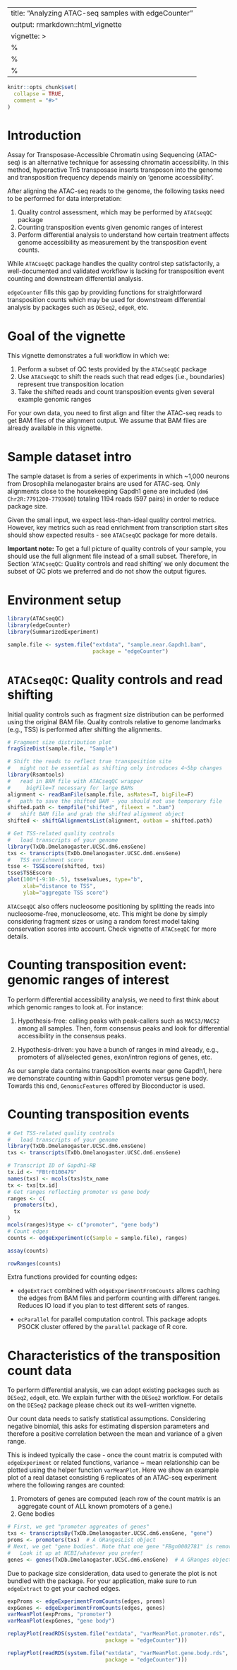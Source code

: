 
---
title: "Analyzing ATAC-seq samples with edgeCounter"
output: rmarkdown::html_vignette
vignette: >
  %\VignetteIndexEntry{Analyzing ATAC-seq samples with edgeCounter}
  %\VignetteEngine{knitr::rmarkdown}
  %\VignetteEncoding{UTF-8}
---

```r
knitr::opts_chunk$set(
  collapse = TRUE,
  comment = "#>"
)
```

# Introduction

Assay for Transposase-Accessible Chromatin using Sequencing (ATAC-seq) is an 
alternative technique for assessing chromatin accessibility. In this method, 
hyperactive Tn5 transposase inserts transposon into the genome and transposition 
frequency depends mainly on 'genome accessibility'.

After aligning the ATAC-seq reads to the genome, the following tasks need to be 
performed for data interpretation:

1. Quality control assessment, which may be performed by `ATACseqQC` package
2. Counting transposition events given genomic ranges of interest
3. Perform differential analysis to understand how certain treatment affects 
genome accessibility as measurement by the transposition event counts.

While `ATACseqQC` package handles the quality control step satisfactorily, 
a well-documented and validated workflow is lacking for transposition event 
counting and downstream differential analysis.

`edgeCounter` fills this gap by providing functions for straightforward transposition 
counts which may be used for downstream differential analysis by packages such as 
`DESeq2`, `edgeR`, etc.

# Goal of the vignette

This vignette demonstrates a full workflow in which we:

1. Perform a subset of QC tests provided by the `ATACseqQC` package
2. Use `ATACseqQC` to shift the reads such that read edges (i.e., boundaries) 
represent true transposition location
3. Take the shifted reads and count transposition events given several example 
genomic ranges

For your own data, you need to first align and filter the ATAC-seq reads to get 
BAM files of the alignment output. We assume that BAM files are already available 
in this vignette.

# Sample dataset intro

The sample dataset is from a series of experiments in which ~1,000 neurons from 
Drosophila melanogaster brains are used for ATAC-seq. Only alignments close to 
the housekeeping Gapdh1 gene are included (`dm6 Chr2R:7791200-7793600`) totaling 
1194 reads (597 pairs) in order to reduce package size.

Given the small input, we expect less-than-ideal quality control metrics. 
However, key metrics such as read enrichment from transcription start sites should 
show expected results - see `ATACseqQC` package for more details.

**Important note:** To get a full picture of quality controls of your sample, you 
should use the full alignment file instead of a small subset. Therefore, in
Section '`ATACseqQC`: Quality controls and read shifting' we only document 
the subset of QC plots we preferred and do not show the output figures.


# Environment setup

```r
library(ATACseqQC)
library(edgeCounter)
library(SummarizedExperiment)

sample.file <- system.file("extdata", "sample.near.Gapdh1.bam", 
                           package = "edgeCounter")
```

# `ATACseqQC`: Quality controls and read shifting

Initial quality controls such as fragment size distribution can be performed 
using the original BAM file. Quality controls relative to genome landmarks (e.g., 
TSS) is performed after shifting the alignments.

```r
# Fragment size distribution plot
fragSizeDist(sample.file, "Sample")

# Shift the reads to reflect true transposition site
#   might not be essential as shifting only introduces 4~5bp changes
library(Rsamtools)
#   read in BAM file with ATACseqQC wrapper
#     bigFile=T necessary for large BAMs
alignment <- readBamFile(sample.file, asMates=T, bigFile=F)
#   path to save the shifted BAM - you should not use temporary file
shifted.path <- tempfile("shifted", fileext = ".bam")
#   shift BAM file and grab the shifted alignment object
shifted <- shiftGAlignmentsList(alignment, outbam = shifted.path)

# Get TSS-related quality controls
#   load transcripts of your genome
library(TxDb.Dmelanogaster.UCSC.dm6.ensGene)
txs <- transcripts(TxDb.Dmelanogaster.UCSC.dm6.ensGene)
#   TSS enrichment score
tsse <- TSSEscore(shifted, txs)
tsse$TSSEscore
plot(100*(-9:10-.5), tsse$values, type="b", 
     xlab="distance to TSS",
     ylab="aggregate TSS score")
```

`ATACseqQC` also offers nucleosome positioning by splitting the reads into
nucleosome-free, monucleosome, etc.  This might be done by simply considering 
fragment sizes or using a random forest model taking conservation scores 
into account. Check vignette of `ATACseqQC` for more details.

# Counting transposition event: genomic ranges of interest

To perform differential accessibility analysis, we need to first think about 
which genomic ranges to look at. For instance:

1. Hypothesis-free: calling peaks with peak-callers such as `MACS3/MACS2` among 
all samples. Then, form consensus peaks and look for differential accessibility 
in the consensus peaks.

2. Hypothesis-driven: you have a bunch of ranges in mind already, e.g., promoters 
of all/selected genes, exon/intron regions of genes, etc.

As our sample data contains transposition events near gene Gapdh1, here we 
demonstrate counting within Gapdh1 promoter versus gene body. Towards this end, 
`GenomicFeatures` offered by Bioconductor is used.

# Counting transposition events

```r
# Get TSS-related quality controls
#   load transcripts of your genome
library(TxDb.Dmelanogaster.UCSC.dm6.ensGene)
txs <- transcripts(TxDb.Dmelanogaster.UCSC.dm6.ensGene)
```


```r
# Transcript ID of Gapdh1-RB
tx.id <- "FBtr0100479"
names(txs) <- mcols(txs)$tx_name
tx <- txs[tx.id]
# Get ranges reflecting promoter vs gene body
ranges <- c(
  promoters(tx),
  tx
)
mcols(ranges)$type <- c("promoter", "gene body")
# Count edges
counts <- edgeExperiment(c(Sample = sample.file), ranges)
```

```r
assay(counts)
```

```r
rowRanges(counts)
```

Extra functions provided for counting edges:

- `edgeExtract` combined with `edgeExperimentFromCounts` allows caching the edges 
from BAM files and perform counting with different ranges. Reduces IO load if you 
plan to test different sets of ranges.

- `ecParallel` for parallel computation control. This package adopts PSOCK cluster 
offered by the `parallel` package of R core.

# Characteristics of the transposition count data

To perform differential analysis, we can adopt existing packages such as `DESeq2`, 
`edgeR`, etc. We explain further with the `DESeq2` workflow. For details on the 
`DESeq2` package please check out its well-written vignette.

Our count data needs to satisfy statistical assumptions. Considering negative
binomial, this asks for estimating dispersion parameters and therefore a positive 
correlation between the mean and variance of a given range.

This is indeed typically the case - once the count matrix is computed with 
`edgeExperiment` or related functions, variance ~ mean relationship can be plotted 
using the helper function `varMeanPlot`. Here we show an example plot of a real 
dataset consisting 6 replicates of an ATAC-seq experiment where the following 
ranges are counted:

1. Promoters of genes are computed (each row of the count matrix is an aggregate 
count of ALL known promoters of a gene.)
2. Gene bodies

```r
# First, we get "promoter aggreates of genes"
txs <- transcriptsBy(TxDb.Dmelanogaster.UCSC.dm6.ensGene, "gene")
proms <- promoters(txs)  # A GRangesList object
# Next, we get "gene bodies". Note that one gene "FBgn0002781" is removed.
#   Look it up at NCBI/whatever you prefer!
genes <- genes(TxDb.Dmelanogaster.UCSC.dm6.ensGene)  # A GRanges object
```

Due to package size consideration, data used to generate the plot is not 
bundled with the package. For your application, make sure to run `edgeExtract` 
to get your cached edges.

```r
expProms <- edgeExperimentFromCounts(edges, proms)
expGenes <- edgeExperimentFromCounts(edges, genes)
varMeanPlot(expProms, "promoter")
varMeanPlot(expGenes, "gene body")
```

```r
replayPlot(readRDS(system.file("extdata", "varMeanPlot.promoter.rds",
                               package = "edgeCounter")))
```

```r
replayPlot(readRDS(system.file("extdata", "varMeanPlot.gene.body.rds",
                               package = "edgeCounter")))
```
